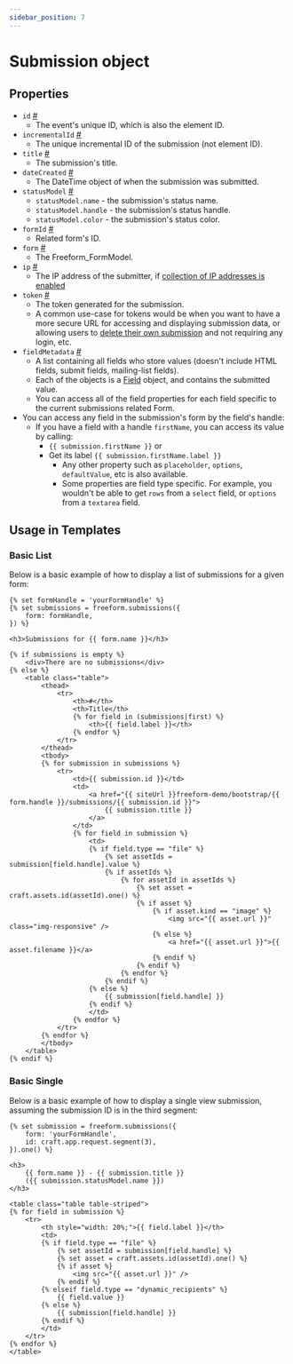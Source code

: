 ```yaml
---
sidebar_position: 7
---
```


# Submission object

## Properties

- `id` <a href="#prop-id" id="prop-id" class="docs-anchor">#</a>
  - The event's unique ID, which is also the element ID.
- `incrementalId` <a href="#prop-incrementalid" id="prop-incrementalid" class="docs-anchor">#</a>
  - The unique incremental ID of the submission (not element ID).
- `title` <a href="#prop-title" id="prop-title" class="docs-anchor">#</a>
  - The submission's title.
- `dateCreated` <a href="#prop-date-created" id="prop-date-created" class="docs-anchor">#</a>
  - The DateTime object of when the submission was submitted.
- `statusModel` <a href="#prop-statusmodel" id="prop-statusmodel" class="docs-anchor">#</a>
  - `statusModel.name` - the submission's status name.
  - `statusModel.handle` - the submission's status handle.
  - `statusModel.color` - the submission's status color.
- `formId` <a href="#prop-form-id" id="prop-form-id" class="docs-anchor">#</a>
  - Related form's ID.
- `form` <a href="#prop-form" id="prop-form" class="docs-anchor">#</a>
  - The Freeform_FormModel.
- `ip` <a href="#prop-ip" id="prop-ip" class="docs-anchor">#</a>
  - The IP address of the submitter, if [collection of IP addresses is enabled](../../forms/builder#submission-collect-ip)
- `token` <a href="#prop-token" id="prop-token" class="docs-anchor">#</a>
  - The token generated for the submission.
  - A common use-case for tokens would be when you want to have a more secure URL for accessing and displaying submission data, or allowing users to [delete their own submission](../queries/deleting-submissions-by-token.mdx) and not requiring any login, etc.
- `fieldMetadata` <a href="#prop-field-metadata" id="prop-field-metadata" class="docs-anchor">#</a>
  - A list containing all fields who store values (doesn't include HTML fields, submit fields, mailing-list fields).
  - Each of the objects is a [Field](./field) object, and contains the submitted value.
  - You can access all of the field properties for each field specific to the current submissions related Form.
- You can access any field in the submission's form by the field's handle:
  - If you have a field with a handle `firstName`, you can access its value by calling:
    - `{{ submission.firstName }}` or
    - Get its label `{{ submission.firstName.label }}`
      - Any other property such as `placeholder`, `options`, `defaultValue`, etc is also available.
      - Some properties are field type specific. For example, you wouldn't be able to get `rows` from a `select` field, or `options` from a `textarea` field.

## Usage in Templates

### Basic List

Below is a basic example of how to display a list of submissions for a given form:

```twig showLineNumbers
{% set formHandle = 'yourFormHandle' %}
{% set submissions = freeform.submissions({
	form: formHandle,
}) %}

<h3>Submissions for {{ form.name }}</h3>

{% if submissions is empty %}
	<div>There are no submissions</div>
{% else %}
	<table class="table">
		<thead>
			<tr>
				<th>#</th>
				<th>Title</th>
				{% for field in (submissions|first) %}
					<th>{{ field.label }}</th>
				{% endfor %}
			</tr>
		</thead>
		<tbody>
		{% for submission in submissions %}
			<tr>
				<td>{{ submission.id }}</td>
				<td>
					<a href="{{ siteUrl }}freeform-demo/bootstrap/{{ form.handle }}/submissions/{{ submission.id }}">
						{{ submission.title }}
					</a>
				</td>
				{% for field in submission %}
					<td>
					{% if field.type == "file" %}
						{% set assetIds = submission[field.handle].value %}
						{% if assetIds %}
							{% for assetId in assetIds %}
								{% set asset = craft.assets.id(assetId).one() %}
								{% if asset %}
									{% if asset.kind == "image" %}
										<img src="{{ asset.url }}" class="img-responsive" />
									{% else %}
										<a href="{{ asset.url }}">{{ asset.filename }}</a>
									{% endif %}
								{% endif %}
							{% endfor %}
						{% endif %}
					{% else %}
						{{ submission[field.handle] }}
					{% endif %}
					</td>
				{% endfor %}
			</tr>
		{% endfor %}
		</tbody>
	</table>
{% endif %}
```

### Basic Single

Below is a basic example of how to display a single view submission, assuming the submission ID is in the third segment:

```twig showLineNumbers
{% set submission = freeform.submissions({
	form: 'yourFormHandle',
	id: craft.app.request.segment(3),
}).one() %}

<h3>
	{{ form.name }} - {{ submission.title }}
	({{ submission.statusModel.name }})
</h3>

<table class="table table-striped">
{% for field in submission %}
	<tr>
		<th style="width: 20%;">{{ field.label }}</th>
		<td>
		{% if field.type == "file" %}
			{% set assetId = submission[field.handle] %}
			{% set asset = craft.assets.id(assetId).one() %}
			{% if asset %}
				<img src="{{ asset.url }}" />
			{% endif %}
		{% elseif field.type == "dynamic_recipients" %}
			{{ field.value }}
		{% else %}
			{{ submission[field.handle] }}
		{% endif %}
		</td>
	</tr>
{% endfor %}
</table>
```
